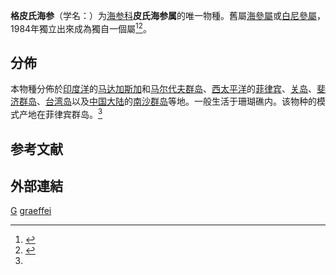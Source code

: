 {{Speciesbox
| taxon = Pearsonothuria graeffei
| authority = (Semper, 1868){{r|WoRMS_204297}}<ref name='id12674'>{{cite web| url =http://www.bioinfo.cn/db05/BjdwSpecies.php?action=view&id=12674| title =格皮氏海参| work =《中国动物物种编目数据库》| publisher =中国科学院微生物研究所| author =中国科学院动物研究所| accessdate =2009-04-28| deadurl =yes| archiveurl =https://web.archive.org/web/20160305021323/http://www.bioinfo.cn/db05/BjdwSpecies.php?action=view&id=12674| archivedate =2016-03-05}}</ref>
| image = Pearsonothuria graeffei Landaagiraavaru.JPG
| synonyms_ref = {{r|TaiBNET|WoRMS_204297}}
| synonyms =
* ''[[白尼參屬|Bohadschia]] drachi''
* ''Bohadschia graeffei''{{r|WoRMS_204297}}
* ''[[海參屬|Holothuria]] graffei''{{r|WoRMS_204297}}
* ''Stichopus troschelii''
}}

'''格皮氏海参'''（学名：{{lang|la|''Pearsonothuria graeffei''}}）为[[海参科|海参科]]'''皮氏海参属'''的唯一物種{{r|WoRMS_204297|TaiBNET}}。舊屬[[海參屬|海參屬]]或[[白尼參屬|白尼參屬]]，1984年獨立出來成為獨自一個屬<ref name="WoRMS_204297">{{WoRMS |id=204297 |title=''Pearsonothuria'' Levin in Levin, Kalinin & Stonik, 1984 |access-date=2021-06-01 }}</ref><ref name="Levin et al 1984">{{cite journal |last1=Levin |first1=VS. |last2=Kalinin |first2=VI |last3=Stonik |first3=VA |year=1984 |title=Chemical characters and taxonomic revision of holothurian Bohadschia graeffei (Semper) as refer to erection of a new genus |journal=''[[Biologia_Morya|Biologia Morya]]'' |volume=1984 |issue=3 |pages=33-38 |language=en }}</ref>。

== 分佈 ==
本物種分佈於[[印度洋|印度洋]]的[[马达加斯加|马达加斯加]]和[[马尔代夫群岛|马尔代夫群岛]]、[[西太平洋|西太平洋]]的[[菲律宾|菲律宾]]、[[关岛|关岛]]、[[斐济群岛|斐济群岛]]、[[台湾岛|台湾岛]]以及[[中国大陆|中国大陆]]的[[南沙群岛|南沙群岛]]等地{{r|id12674}}。一般生活于珊瑚礁内。该物种的模式产地在菲律宾群岛。<ref name='id12674'/>

== 参考文献 ==
{{reflist |refs=
<ref name="TaiBNET">{{TaiBNET |id=313343 |taxon=Pearsonothuria graeffei |authority=(Semper, 1868) |zh=格皮氏海參 |author1=趙世民 |author2=Sz-yi Tsai |date=2021-04-16 |access-date=2021-06-01 }}</ref>
}}

== 外部連結 ==
{{Wikispecies-inline|Pearsonothuria graeffei}}
{{海参小作品}}

{{taxonbar}}
[[Category:1868年描述的动物|G]]
[[Category:皮氏海参属|graeffei]]